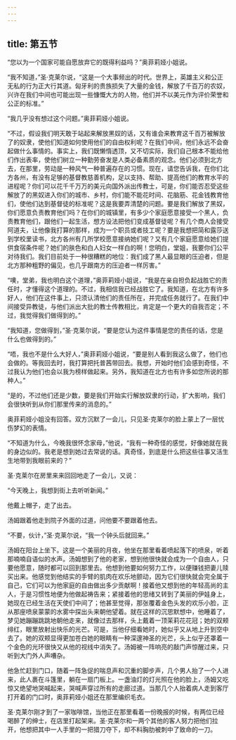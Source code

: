 ```yaml
---
---
---
```

title: 第五节
---




“您以为一个国家可能自愿放弃它的既得利益吗？”奥菲莉娅小姐说。

“我不知道，”圣·克莱尔说，“这是一个大事频出的时代。世界上，英雄主义和公正无私的行为正大行其道。匈牙利的贵族损失了大量的金钱，解放了千百万的农奴，兴许在我们中间也可能出现一些慷慨大方的人物，他们并不以美元作为评价荣誉和公正的标准。”

“我几乎没有想过这个问题。”奥菲莉娅小姐说。

“不过，假设我们明天敢于站起来解放黑奴的话，又有谁会来教育这千百万被解放了的奴隶，使他们知道如何使用他们的自由权利呢？在我们中间，他们永远不会奋起做什么事情的。事实上，我们既懒惰透顶，又不切实际，我们自己根本不能给他们作出表率，使他们树立一种勤劳奋发是人类必备素质的观念。他们必须到北方去，在那里，劳动是一种风气一种普遍存在的习惯。现在，请您告诉我，在你们北方各州，有没有足够的基督教慈善机构，足以支持、帮助、提高他们的教育水平的进程呢？你们可以花千千万万的美元向国外派出传教士，可是，你们能否忍受这些解放了的黑奴进入你们的城市、乡村，你们能不能花时间、花脑筋、花金钱教育他们，使他们达到基督徒的标准呢？这是我要弄清楚的问题。要是我们解放了黑奴，你们愿意负责教育他们吗？在你们的城镇里，有多少个家庭愿意接受一个黑人，负责教育他们，跟他们一起生活，想方设法把他们变成基督徒呢？有几个商人会接受阿道夫，让他像我打算的那样，成为一个职员或者技工呢？要是我想把简和露莎送到学校里读书，北方各州有几所学校愿意接纳她们呢？又有几个家庭愿意给她们提供食宿条件呢？她们的肤色和白人妇女一样白的啊！您明白，堂姐，我要你们公平对待我们。我们目前处于一种很糟糕的地位：我们成了黑人最显眼的压迫者，但是北方那种粗野的偏见，也几乎跟南方的压迫者一样厉害。”

“噢，堂弟，我也明白这个道理，”奥菲莉娅小姐说，“我是在亲自担负起战胜它的责任时，才懂得这个道理的。不过，我相信我已经战胜它了。我知道，在北方有许多好人，他们在这件事上，只须认清他们的责任所在，并完成任务就行了。在我们中间接受异教徒，与他们派出大批的教士传教相比，肯定是一个更大的自我否定；不过，我觉得我们做得到的。”

“我知道，您做得到，”圣·克莱尔说，“要是您认为这件事情是您的责任的话，您是什么也做得到的。”

“唔，我也不是什么大好人，”奥菲莉娅小姐说，“要是别人看到我这么做了，他们也会做的。等我回去时，我打算把托普茜带回去。我想，开始时他们会感到奇怪，不过我认为他们也会以我为榜样做起来。另外，我知道在北方也有许多如您所说的那种人。”

“是的，不过他们还是少数，要是我们开始实行解放奴隶的行动，扩大影响，我们会很快听到从你们那里传来的消息的。”

奥菲莉娅小姐没有回答。双方沉默了一会儿，只见圣·克莱尔的脸上蒙上了一层忧伤梦幻的表情。

“不知道为什么，今晚我很怀念家母，”他说，“我有一种奇怪的感觉，好像她就在我的身边似的。我老是想到她过去常说的话。真奇怪，到底是什么把这些往事又活生生地带到我眼前来的？”

圣·克莱尔在房里来来回回地走了一会儿，又说：

“今天晚上，我想到街上去听听新闻。”

他戴上帽子，走了出去。

汤姆跟着他走到院子外面的过道，问他要不要跟着他去。

“不要，伙计，”圣·克莱尔说，“我一个钟头后就回来。”

汤姆在阳台上坐下。这是一个美丽的月夜，他坐在那里看着喷起落下的喷泉，听着那喃喃自语似的水声。汤姆想到了他的老家，想到他很快就会成为一个自由人，只要他愿意，随时都可以回到那里去。他想到他要如何努力工作，以便赚钱把妻儿赎买出来。他感觉到他结实的手臂的肌肉在欢乐地颤动，因为它们很快就会完全属于自己，它们可以为他家庭的自由做出多少贡献啊！接着他又想到他的年轻高尚的主人，于是习惯性地便为他做起祷告来；紧接着他的思绪又转到了美丽的伊娃身上，她现在已经生活在天使们中间了；他甚至觉得，那张覆着金色头发的欢乐小脸，正从那座喷泉蒙蒙的水雾中探出头来朝他望着。就在这样的沉思默想中，他睡着了，梦见她蹦蹦跳跳地朝他走来，就像过去那样，头上戴着一顶茉莉花花冠；她的双颊绯红，眼里放射出快乐的光芒。可是，当他仔细看她时，她似乎又从地上升到空中去了。她的双颊显得更加苍白她的眼睛有一种深邃神圣的光芒，头上似乎还罩着一个金色的光环很快又从他的视线中消失了。汤姆被一阵响亮的敲门声惊醒过来，只听到大门外人声嘈杂。

他急忙赶到门口，随着一阵急促的喘息声和沉重的脚步声，几个男人抬了一个人进来，此人裹在斗篷里，躺在一扇门板上。一盏油灯的灯光照在他的脸上，汤姆又吃惊又绝望地哭喊起来，哭喊声穿过所有的走廊过道。当那几个人抬着病人走到客厅打开着的门口时，奥菲莉娅小姐还在那里编织毛衣。

圣·克莱尔刚才到了一家咖啡馆，当他正在那里看着一份晚报的时候，有两位已经喝醉了的绅士，在店里打起架来。圣·克莱尔和一两个其他的客人努力把他们拉开，他想把其中一人手里的一把猎刀夺下，却不料胸肋被刺中了致命的一刀。